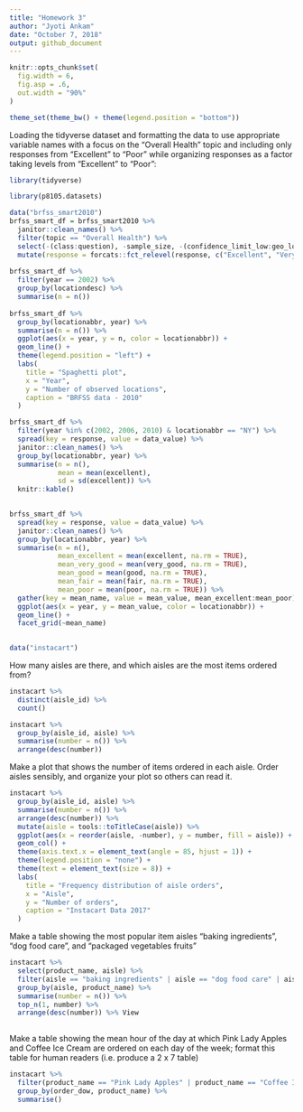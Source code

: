 ```yaml
---
title: "Homework 3"
author: "Jyoti Ankam"
date: "October 7, 2018"
output: github_document
---
```


```r
knitr::opts_chunk$set(
  fig.width = 6,
  fig.asp = .6,
  out.width = "90%"
)

theme_set(theme_bw() + theme(legend.position = "bottom"))
```


Loading the tidyverse dataset and formatting the data to use appropriate variable names with a focus on the “Overall Health” topic and including only responses from “Excellent” to “Poor” while organizing responses as a factor taking levels from “Excellent” to “Poor”:

```r
library(tidyverse)

library(p8105.datasets)

data("brfss_smart2010")
brfss_smart_df = brfss_smart2010 %>% 
  janitor::clean_names() %>% 
  filter(topic == "Overall Health") %>% 
  select(-(class:question), -sample_size, -(confidence_limit_low:geo_location)) %>% 
  mutate(response = forcats::fct_relevel(response, c("Excellent", "Very good", "Good", "Fair", "Poor"))) 
 
brfss_smart_df %>% 
  filter(year == 2002) %>% 
  group_by(locationdesc) %>% 
  summarise(n = n())
 
brfss_smart_df %>% 
  group_by(locationabbr, year) %>% 
  summarise(n = n()) %>% 
  ggplot(aes(x = year, y = n, color = locationabbr)) +
  geom_line() +
  theme(legend.position = "left") +
  labs(
    title = "Spaghetti plot",
    x = "Year",
    y = "Number of observed locations",
    caption = "BRFSS data - 2010"
  )

brfss_smart_df %>% 
  filter(year %in% c(2002, 2006, 2010) & locationabbr == "NY") %>% 
  spread(key = response, value = data_value) %>% 
  janitor::clean_names() %>% 
  group_by(locationabbr, year) %>% 
  summarise(n = n(),
            mean = mean(excellent),
            sd = sd(excellent)) %>% 
  knitr::kable()
 

brfss_smart_df %>% 
  spread(key = response, value = data_value) %>% 
  janitor::clean_names() %>% 
  group_by(locationabbr, year) %>% 
  summarise(n = n(),
            mean_excellent = mean(excellent, na.rm = TRUE),
            mean_very_good = mean(very_good, na.rm = TRUE),
            mean_good = mean(good, na.rm = TRUE),
            mean_fair = mean(fair, na.rm = TRUE),
            mean_poor = mean(poor, na.rm = TRUE)) %>%
  gather(key = mean_name, value = mean_value, mean_excellent:mean_poor) %>% 
  ggplot(aes(x = year, y = mean_value, color = locationabbr)) +
  geom_line() +
  facet_grid(~mean_name)
  
```

```r

data("instacart")

```

How many aisles are there, and which aisles are the most items ordered from?

```r

instacart %>% 
  distinct(aisle_id) %>% 
  count()

instacart %>%
  group_by(aisle_id, aisle) %>% 
  summarise(number = n()) %>% 
  arrange(desc(number))

```

Make a plot that shows the number of items ordered in each aisle. Order aisles sensibly, and organize your plot so others can read it.

```r

instacart %>%
  group_by(aisle_id, aisle) %>% 
  summarise(number = n()) %>% 
  arrange(desc(number)) %>%
  mutate(aisle = tools::toTitleCase(aisle)) %>% 
  ggplot(aes(x = reorder(aisle, -number), y = number, fill = aisle)) +
  geom_col() +
  theme(axis.text.x = element_text(angle = 85, hjust = 1)) +
  theme(legend.position = "none") +
  theme(text = element_text(size = 8)) +
  labs(
    title = "Frequency distribution of aisle orders",
    x = "Aisle",
    y = "Number of orders",
    caption = "Instacart Data 2017"
  )

```
Make a table showing the most popular item aisles “baking ingredients”, “dog food care”, and “packaged vegetables fruits”

```r
instacart %>% 
  select(product_name, aisle) %>% 
  filter(aisle == "baking ingredients" | aisle == "dog food care" | aisle == "packaged vegetables fruits") %>%
  group_by(aisle, product_name) %>% 
  summarise(number = n()) %>% 
  top_n(1, number) %>%
  arrange(desc(number)) %>% View
  
```

Make a table showing the mean hour of the day at which Pink Lady Apples and Coffee Ice Cream are ordered on each day of the week; format this table for human readers (i.e. produce a 2 x 7 table)

```r

instacart %>% 
  filter(product_name == "Pink Lady Apples" | product_name == "Coffee Ice Cream") %>% 
  group_by(order_dow, product_name) %>% 
  summarise()

```

